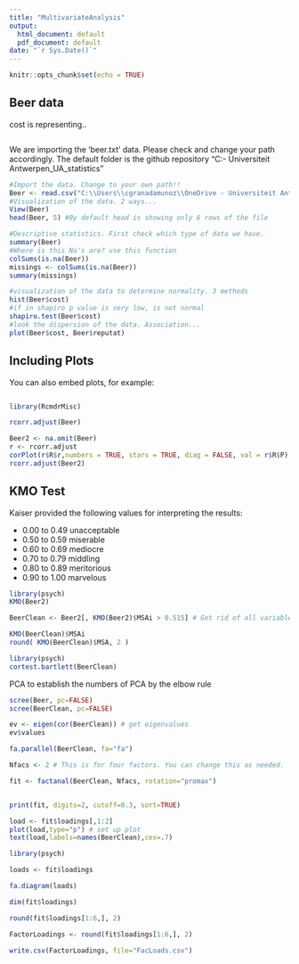 ```yaml
---
title: "MultivariateAnalysis"
output:
  html_document: default
  pdf_document: default
date: "`r Sys.Date()`"
---
```


```r
knitr::opts_chunk$set(echo = TRUE)
```

## Beer data


cost is representing..


```r

```
We are importing the 'beer.txt' data. Please check and change your path accordingly. The default folder is the github repository "C:\Users\cgranadamunoz\OneDrive - Universiteit Antwerpen\Codes_UA\multivariate_statistics"


```r
#Import the data. Change to your own path!!
Beer <- read.csv("C:\\Users\\cgranadamunoz\\OneDrive - Universiteit Antwerpen\\Codes_UA\\multivariate_statistics\\Beer.txt")
#Visualization of the data. 2 ways...
View(Beer)
head(Beer, 5) #By default head is showing only 6 rows of the file

#Descriptive statistics. First check which type of data we have.
summary(Beer)
#Where is this Na's are? use this function
colSums(is.na(Beer))
missings <- colSums(is.na(Beer))
summary(missings)

#visualization of the data to determine normality. 3 methods
hist(Beer$cost)
#if in shapiro p value is very low, is not normal
shapiro.test(Beer$cost)
#look the dispersion of the data. Association...
plot(Beer$cost, Beer$reputat)

```

## Including Plots

You can also embed plots, for example:
```r

```

```r

library(RcmdrMisc)

rcorr.adjust(Beer)

Beer2 <- na.omit(Beer)
r <- rcorr.adjust
corPlot(r$R$r,numbers = TRUE, stars = TRUE, diag = FALSE, val = r$R$P)
rcorr.adjust(Beer2)

```

## KMO Test
Kaiser provided the following values for interpreting the results:

* 0.00 to 0.49 unacceptable
* 0.50 to 0.59 miserable
* 0.60 to 0.69 mediocre
* 0.70 to 0.79 middling
* 0.80 to 0.89 meritorious
* 0.90 to 1.00 marvelous

```r

library(psych)
KMO(Beer2)

```
```r

BeerClean <- Beer2[, KMO(Beer2)$MSAi > 0.515] # Get rid of all variables with MSA < 0.50

KMO(BeerClean)$MSAi
round( KMO(BeerClean)$MSA, 2 )

```

```r
library(psych)
cortest.bartlett(BeerClean)

```
PCA to establish the numbers of PCA by the elbow rule


```r
scree(Beer, pc=FALSE) 
scree(BeerClean, pc=FALSE) 

```
```r
ev <- eigen(cor(BeerClean)) # get eigenvalues
ev$values
```

```r
fa.parallel(BeerClean, fa="fa")
```
```r
Nfacs <- 2 # This is for four factors. You can change this as needed.

fit <- factanal(BeerClean, Nfacs, rotation="promax")


print(fit, digits=2, cutoff=0.3, sort=TRUE)
```

```r
load <- fit$loadings[,1:2]
plot(load,type="p") # set up plot
text(load,labels=names(BeerClean),cex=.7)

```
```r
library(psych)

loads <- fit$loadings

fa.diagram(loads)
```


```r

dim(fit$loadings)

round(fit$loadings[1:6,], 2)
```


```r
FactorLoadings <- round(fit$loadings[1:6,], 2)

write.csv(FactorLoadings, file="FacLoads.csv")
```


